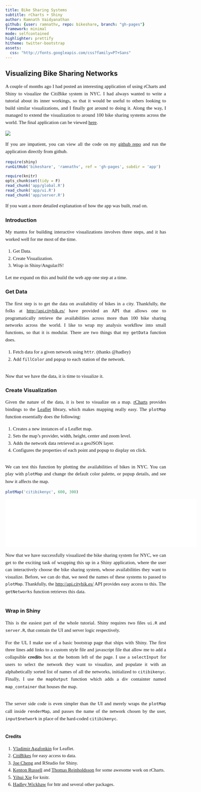 ```yaml
---
title: Bike Sharing Systems
subtitle: rCharts + Shiny
author: Ramnath Vaidyanathan
github: {user: ramnathv, repo: bikeshare, branch: "gh-pages"}
framework: minimal
mode: selfcontained
highlighter: prettify
hitheme: twitter-bootstrap
assets:
  css: "http://fonts.googleapis.com/css?family=PT+Sans"
---
```


<style>
 /* body{background: white;} */
 ol.linenums{margin-left: -8px;}
 p, li{text-align: justify;font-size: 15px;line-height:1.5em;font-family: "PT Sans"}
</style>

## Visualizing Bike Sharing Networks

A couple of months ago I had posted an interesting application of using rCharts and Shiny to visualize the CitiBike system in NYC. I had always wanted to write a tutorial about its inner workings, so that it would be useful to others looking to build similar visualizations, and I finally got around to doing it. Along the way, I managed to extend the visualization to around 100 bike sharing systems across the world. The final application can be viewed [here](http://glimmer.rstudio.com/ramnathv/BikeShare). 

<a href="http://glimmer.rstudio.com/ramnathv/BikeShare">
<img src=http://www.clipular.com/c?10951071=aD5PWoWf3MjZaDGbvSxV7ZyIeM4&f=.png>
</img>
</a>

If you are impatient, you can view all the code on my [github repo](http://github.com/ramnathv/bikeshare) and run the application directly from github.

```r
require(shiny)
runGitHub('bikeshare', 'ramnathv', ref = 'gh-pages', subdir = 'app')
```



```r
require(knitr)
opts_chunk$set(tidy = F)
read_chunk('app/global.R')
read_chunk('app/ui.R')
read_chunk('app/server.R')
```

If you want a more detailed explanation of how the app was built, read on.

### Introduction

My mantra for building interactive visualizations involves three steps, and it has worked well for me most of the time.

1. Get Data.
2. Create Visualization.
3. Wrap in Shiny/AngularJS!

Let me expand on this and build the web app one step at a time.

### Get Data

The first step is to get the data on availability of bikes in a city. Thankfully, the folks at [http://api.citybik.es/](CityBikes) have provided an API that allows one to programatically retrieve the availabilities across more than 100 bike sharing networks across the world. I like to wrap my analysis workflow into small functions, so that it is modular. There are two things that my `getData` function does.

1. Fetch data for a given network using `httr`. (thanks @hadley)
2. Add `fillColor` and `popup` to each station of the network.

```r
```

Now that we have the data, it is time to visualize it.

### Create Visualization

Given the nature of the data, it is best to visualize on a map. [rCharts](http://rcharts.io) provides bindings to the [Leaflet](leafletjs.com) library, which makes mapping really easy. The `plotMap` function essentially does the following:

1. Creates a new instances of a Leaflet map.
2. Sets the map's provider, width, height, center and zoom level.
3. Adds the network data retrieved as a geoJSON layer.
4. Configures the properties of each point and popup to display on click.

```r
```

We can test this function by plotting the availabilities of bikes in NYC. You can play with `plotMap` and change the default color palette, or popup details, and see how it affects the map.

```r
plotMap('citibikenyc', 600, 300)
```

<iframe src='assets/img/citibikenyc.html' width = 600 frameBorder="0"></iframe>

Now that we have successfully visualized the bike sharing system for NYC, we can get to the exciting task of wrapping this up in a Shiny application, where the user can interactively choose the bike sharing system, whose availabilities they want to visualize. Before, we can do that, we need the names of these systems to passed to `plotMap`. Thankfully, the [http://api.citybik.es/](CityBikes) API provides easy access to this. The `getNetworks` function retrieves this data.

```r

```

### Wrap in Shiny

This is the easiest part of the whole tutorial. Shiny requires two files `ui.R` and `server.R`, that contain the UI and server logic respectively.

For the UI, I make use of a basic bootstrap page that ships with Shiny. The first three lines add links to a custom style file and javascript file that allow me to add a collapsible __credits__ box at the bottom left of the page. I use a `selectInput` for users to select the network they want to visualize, and populate it with an alphabetically sorted list of names of all the networks, initialized to `citibikenyc`. Finally, I use the `mapOutput` function which adds a div containter named `map_container` that houses the map.


```r

```

The server side code is even simpler than the UI and merely wraps the `plotMap` call inside `renderMap`, and passes the name of the network chosen by the user, `input$network` in place of the hard-coded `citibikenyc`.


```r

```


#### Credits

1. [Vladimir Agafonkin](http://leafletjs.com) for Leaflet.
2. [CitiBikes](http://citybik.es/) for easy access to data.
3. [Joe Cheng](http://github.com/jcheng5) and RStudio for Shiny.
4. [Kenton Russell](http://github.com/timelyportfolio) and [Thomas Reinholdsson](http://github.com/reinholdsson) for some awesome work on rCharts.
5. [Yihui Xie](http://github.com/yihui) for knitr.
6. [Hadley Wickhaw](http://github.com/yihui) for httr and several other packages.




